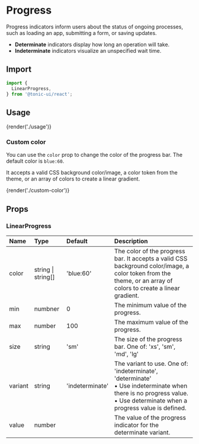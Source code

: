 # Progress

Progress indicators inform users about the status of ongoing processes, such as loading an app, submitting a form, or saving updates.

- **Determinate** indicators display how long an operation will take.
- **Indeterminate** indicators visualize an unspecified wait time.

## Import

```js
import {
  LinearProgress,
} from '@tonic-ui/react';
```

## Usage

{render('./usage')}

### Custom color

You can use the `color` prop to change the color of the progress bar. The default color is `blue:60`.

It accepts a valid CSS background color/image, a color token from the theme, or an array of colors to create a linear gradient.

{render('./custom-color')}

## Props

### LinearProgress

| Name | Type | Default | Description |
| :--- | :--- | :------ | :---------- |
| color | string \| string[] | 'blue:60' | The color of the progress bar. It accepts a valid CSS background color/image, a color token from the theme, or an array of colors to create a linear gradient. |
| min | numbner | 0 | The minimum value of the progress. |
| max | number | 100 | The maximum value of the progress. |
| size | string | 'sm' | The size of the progress bar. One of: 'xs', 'sm', 'md', 'lg' |
| variant | string | 'indeterminate' | The variant to use. One of: 'indeterminate', 'determinate'<br />• Use indeterminate when there is no progress value.<br />• Use determinate when a progress value is defined. |
| value | number |  | The value of the progress indicator for the determinate variant. |
